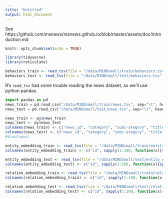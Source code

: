 ```yaml
---
title: "Untitled"
output: html_document
---
```


See https://github.com/msnews/msnews.github.io/blob/master/assets/doc/introduction.md


```r
knitr::opts_chunk$set(echo = TRUE)
```


```r
library(tidyverse)
library(reticulate)
```

```r
behaviors_train <- read_tsv(file = "/data/MINDsmall/train/behaviors.tsv", col_names = c("impression_id", "user_id", "time", "history", "impressions"))
behaviors_test <- read_tsv(file = "/data/MINDsmall/test/behaviors.tsv", col_names = c("impression_id", "user_id", "time", "history", "impressions"))
```

R's `read_tsv` had some trouble reading the news dataset, so we'll use python pandas.

```python
import pandas as pd
news_train = pd.read_csv("/data/MINDsmall/train/news.tsv", sep="\t", header=None )
news_test = pd.read_csv("/data/MINDsmall/test/news.tsv", sep="\t", header=None )
```

```r
news_train <- py$news_train
news_test <- py$news_test
colnames(news_train) <- c("news_id", "category", "subc-ategory", "title", "abstract", "url", "title_entities", "abstract_entities")
colnames(news_test) <- c("news_id", "category", "subc-ategory", "title", "abstract", "url", "title_entities", "abstract_entities")
#View(news)
```

```r
entity_embedding_train <- read_tsv(file = "/data/MINDsmall/train/entity_embedding.vec") %>% select(-X102)
colnames(entity_embedding_train) <- c("id", sapply(1:100, function(x){sprintf("d%d",x)}))

entity_embedding_test <- read_tsv(file = "/data/MINDsmall/test/entity_embedding.vec") %>% select(-X102)
colnames(entity_embedding_test) <- c("id", sapply(1:100, function(x){sprintf("d%d",x)}))
```

```r
relation_embedding_train <- read_tsv(file = "/data/MINDsmall/train/relation_embedding.vec")
colnames(relation_embedding_train) <- c("id", sapply(1:100, function(x){sprintf("d%d",x)}))

relation_embedding_test <- read_tsv(file = "/data/MINDsmall/test/relation_embedding.vec")
colnames(relation_embedding_test) <- c("id", sapply(1:100, function(x){sprintf("d%d",x)}))
```

